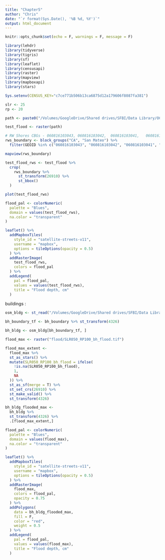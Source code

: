 ```yaml
---
title: "Chapter5"
author: "Chris"
date: "`r format(Sys.Date(), '%B %d, %Y')`"
output: html_document
---
```


```r
knitr::opts_chunk$set(echo = F, warnings = F, message = F)
```

```r
library(lehdr)
library(tidyverse)
library(tigris)
library(sf)
library(leaflet)
library(censusapi)
library(raster)
library(mapview)
library(mapboxapi)
library(stars)

Sys.setenv(CENSUS_KEY="c7ce771b506b13ca6875d12a179606f8087fa381")
```

```r
slr <- 25
rp <- 20

path <- paste0("/Volumes/GoogleDrive/Shared drives/SFBI/Data Library/OCOF/san_mateo_flooding_slr",str_pad(slr, 3, "left", "0"), "/flooding/v2.1/county_san_mateo_flddepth_slr", str_pad(slr, 3, "left", "0"), "_w", str_pad(rp, 3, "left", "0"), ".tif")

test_flood <- raster(path)

# RW Shores CBGs - 060816103043, 060816103042, 	060816103041, 	060816103031,	060816103032, 	060816103033, 	060816103034
rws_boundary <- block_groups("CA", "San Mateo") %>% 
  filter(GEOID %in% c("060816103043", "060816103042", "060816103041", "060816103031",	"060816103032", "060816103033", 	"060816103034")) 

mapview(rws_boundary)

test_flood_rws <- test_flood %>% 
  crop(
    rws_boundary %>% 
      st_transform(26910) %>% 
      st_bbox()
  )

plot(test_flood_rws)
```


```r
flood_pal <- colorNumeric(
  palette = "Blues",
  domain = values(test_flood_rws),
  na.color = "transparent"
)

leaflet() %>% 
  addMapboxTiles(
    style_id = "satellite-streets-v11",
    username = "mapbox",
    options = tileOptions(opacity = 0.5)
  ) %>% 
  addRasterImage(
    test_flood_rws,
    colors = flood_pal
  ) %>% 
  addLegend(
    pal = flood_pal,
    values = values(test_flood_rws),
    title = "Flood depth, cm"
  )
```

buildings :

```r
osm_bldg <- st_read("/Volumes/GoogleDrive/Shared drives/SFBI/Data Library/OSM/gis_osm_buildings_a_free_1.shp")

bh_boundary_tf <- bh_boundary %>% st_transform(4326)

bh_bldg <- osm_bldg[bh_boundary_tf, ]

flood_max <- raster("flood/SLR050_RP100_bh_flood.tif")

flood_max_extent <- 
  flood_max %>% 
  st_as_stars() %>% 
  mutate(SLR050_RP100_bh_flood = ifelse(
    !is.na(SLR050_RP100_bh_flood),
    1,
    NA
  )) %>% 
  st_as_sf(merge = T) %>% 
  st_set_crs(26910) %>% 
  st_make_valid() %>% 
  st_transform(4326)

bh_bldg_flooded_max <-
  bh_bldg %>% 
  st_transform(4326) %>% 
  .[flood_max_extent,]

flood_pal <- colorNumeric(
  palette = "Blues",
  domain = values(flood_max),
  na.color = "transparent"
)

leaflet() %>% 
  addMapboxTiles(
    style_id = "satellite-streets-v11",
    username = "mapbox",
    options = tileOptions(opacity = 0.5)
  ) %>% 
  addRasterImage(
    flood_max,
    colors = flood_pal,
    opacity = 0.75
  ) %>% 
  addPolygons(
    data = bh_bldg_flooded_max,
    fill = F,
    color = "red",
    weight = 0.5
  ) %>% 
  addLegend(
    pal = flood_pal,
    values = values(flood_max),
    title = "Flood depth, cm"
  )
```



```r

```











